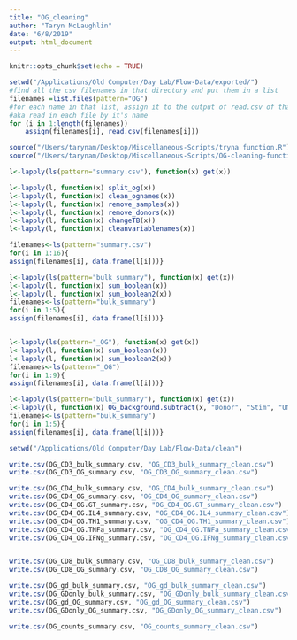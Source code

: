 ```yaml
---
title: "OG_cleaning"
author: "Taryn McLaughlin"
date: "6/8/2019"
output: html_document
---
```


```r
knitr::opts_chunk$set(echo = TRUE)
```

```r
setwd("/Applications/Old Computer/Day Lab/Flow-Data/exported/")
#find all the csv filenames in that directory and put them in a list
filenames =list.files(pattern="OG")
#for each name in that list, assign it to the output of read.csv of that name
#aka read in each file by it's name
for (i in 1:length(filenames)) 
    assign(filenames[i], read.csv(filenames[i]))
```

```r
source("/Users/tarynam/Desktop/Miscellaneous-Scripts/tryna function.R")
source("/Users/tarynam/Desktop/Miscellaneous-Scripts/OG-cleaning-functions.R")
```

```r
l<-lapply(ls(pattern="summary.csv"), function(x) get(x))

l<-lapply(l, function(x) split_og(x))
l<-lapply(l, function(x) clean_ognames(x))
l<-lapply(l, function(x) remove_samples(x))
l<-lapply(l, function(x) remove_donors(x))
l<-lapply(l, function(x) changeTB(x))
l<-lapply(l, function(x) cleanvariablenames(x))

filenames<-ls(pattern="summary.csv")
for(i in 1:16){
assign(filenames[i], data.frame(l[i]))}
```


```r
l<-lapply(ls(pattern="bulk_summary"), function(x) get(x))
l<-lapply(l, function(x) sum_boolean(x))
l<-lapply(l, function(x) sum_boolean2(x))
filenames<-ls(pattern="bulk_summary")
for(i in 1:5){
assign(filenames[i], data.frame(l[i]))}


l<-lapply(ls(pattern="_OG"), function(x) get(x))
l<-lapply(l, function(x) sum_boolean(x))
l<-lapply(l, function(x) sum_boolean2(x))
filenames<-ls(pattern="_OG")
for(i in 1:9){
assign(filenames[i], data.frame(l[i]))}
```

```r
l<-lapply(ls(pattern="bulk_summary"), function(x) get(x))
l<-lapply(l, function(x) OG_background.subtract(x, "Donor", "Stim", "UN", "OG"))
filenames<-ls(pattern="bulk_summary")
for(i in 1:5){
assign(filenames[i], data.frame(l[i]))}
```


```r
setwd("/Applications/Old Computer/Day Lab/Flow-Data/clean")

write.csv(OG_CD3_bulk_summary.csv, "OG_CD3_bulk_summary_clean.csv")
write.csv(OG_CD3_OG_summary.csv, "OG_CD3_OG_summary_clean.csv")

write.csv(OG_CD4_bulk_summary.csv, "OG_CD4_bulk_summary_clean.csv")
write.csv(OG_CD4_OG_summary.csv, "OG_CD4_OG_summary_clean.csv")
write.csv(OG_CD4_OG.GT_summary.csv, "OG_CD4_OG.GT_summary_clean.csv")
write.csv(OG_CD4_OG.IL4_summary.csv, "OG_CD4_OG.IL4_summary_clean.csv")
write.csv(OG_CD4_OG.TH1_summary.csv, "OG_CD4_OG.TH1_summary_clean.csv")
write.csv(OG_CD4_OG.TNFa_summary.csv, "OG_CD4_OG.TNFa_summary_clean.csv")
write.csv(OG_CD4_OG.IFNg_summary.csv, "OG_CD4_OG.IFNg_summary_clean.csv")


write.csv(OG_CD8_bulk_summary.csv, "OG_CD8_bulk_summary_clean.csv")
write.csv(OG_CD8_OG_summary.csv, "OG_CD8_OG_summary_clean.csv")

write.csv(OG_gd_bulk_summary.csv, "OG_gd_bulk_summary_clean.csv")
write.csv(OG_GDonly_bulk_summary.csv, "OG_GDonly_bulk_summary_clean.csv")
write.csv(OG_gd_OG_summary.csv, "OG_gd_OG_summary_clean.csv")
write.csv(OG_GDonly_OG_summary.csv, "OG_GDonly_OG_summary_clean.csv")

write.csv(OG_counts_summary.csv, "OG_counts_summary_clean.csv")
```


